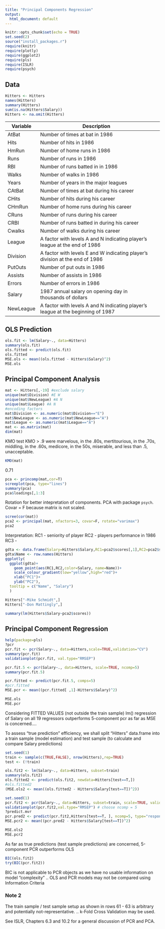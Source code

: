 ```yaml
---
title: "Principal Components Regression"
output:
  html_document: default
---
```


```r
knitr::opts_chunk$set(echo = TRUE)
set.seed(2)
source("install_packages.r")
require(knitr)
require(plotly)
require(ggplot2)
require(pls)
require(ISLR)
require(psych)
```

## Data

```r
Hitters <- Hitters
names(Hitters)
summary(Hitters)
sum(is.na(Hitters$Salary))
Hitters <- na.omit(Hitters)
```

| Variable   | Description                                                                         |   |
|------------|-------------------------------------------------------------------------------------|---|
| AtBat      |  Number of times at bat in 1986                                                     |   |
| Hits       |  Number of hits in 1986                                                             |   |
| HmRun      |  Number of home runs in 1986                                                        |   |
| Runs       |  Number of runs in 1986                                                             |   |
| RBI        |  Number of runs batted in in 1986                                                   |   |
| Walks      |  Number of walks in 1986                                                            |   |
| Years      |  Number of years in the major   leagues                                             |   |
| CAtBat     |  Number of times at bat during his   career                                         |   |
| CHits      |  Number of hits during his career                                                   |   |
| CHmRun     |  Number of home runs during his   career                                            |   |
| CRuns      |  Number of runs during his career                                                   |   |
| CRBI       |  Number of runs batted in during   his career                                       |   |
| Cwalks     |  Number of walks during his career                                                  |   |
| League     |  A factor with levels A and N   indicating player’s league at the end of 1986       |   |
| Division   |  A factor with levels E and W   indicating player’s division at the end of 1986     |   |
| PutOuts    |  Number of put outs in 1986                                                         |   |
| Assists    |  Number of assists in 1986                                                          |   |
| Errors     |  Number of errors in 1986                                                           |   |
| Salary     |  1987 annual salary on opening day   in thousands of dollars                        |   |
| NewLeague  |  A factor with levels A and N   indicating player’s league at the beginning of 1987 |   |


## OLS Prediction
```r
ols.fit <- lm(Salary~., data=Hitters)
summary(ols.fit)
ols.fitted <- predict(ols.fit)
ols.fitted
MSE.ols <- mean((ols.fitted - Hitters$Salary)^2)
MSE.ols
```

## Principal Component Analysis

```r
mat <- Hitters[,-19] #exclude salary
unique(mat$Division) #E W
unique(mat$NewLeague) #A N
unique(mat$League) #A N
#encoding factors 
mat$Division <- as.numeric(mat$Division=="E")
mat$NewLeague <- as.numeric(mat$NewLeague=="A")
mat$League <- as.numeric(mat$League=="A")
mat <- as.matrix(mat)
dim(mat)
```

KMO test
KMO > .9 were marvelous, in the .80s, mertitourious, in the .70s, middling, in the .60s, medicore, in the 50s, miserable, and less than .5, unacceptable.
```r
KMO(mat)
```
0.71 

```r
pca <- princomp(mat,cor=T)
screeplot(pca, type="lines")
summary(pca)
pca$loadings[,1:3]
```

Rotation for better intepretation of components. 
PCA with package `psych`.
Covar = F because matrix is not scaled. 

```r
scree(cor(mat))
pca2 <- principal(mat, nfactors=3, covar=F, rotate="varimax")
pca2
```

Interpretation:
RC1 - seniority of player
RC2 - players performance in 1986
RC3 - 


```r
gdta <- data.frame(Salary=Hitters$Salary,RC1=pca2$scores[,1],RC2=pca2$scores[,2])
gdta$Name <- row.names(Hitters)
ggplotly(
  ggplot(gdta)+
    geom_point(aes(RC1,RC2,color=Salary, name=Name))+
    scale_colour_gradient(low="yellow",high="red")+
    xlab("PC1")+
    ylab("PC2"),
  tooltip = c("Name", "Salary")
  )

```

```r
Hitters["-Mike Schmidt",]
Hitters["-Don Mattingly",]
```


```r
summary(lm(Hitters$Salary~pca2$scores))
```


## Principal Component Regression

```r
help(package=pls)
?pcr
pcr.fit <- pcr(Salary~., data=Hitters,scale=TRUE,validation="CV")
summary(pcr.fit)
validationplot(pcr.fit, val.type="RMSEP")
```

```r
pcr.fit.5 <- pcr(Salary~., data=Hitters, scale=TRUE, ncomp=5)
summary(pcr.fit.5)
```

```r
pcr.fitted <- predict(pcr.fit.5, comps=5)
#pcr.fitted
MSE.pcr <- mean((pcr.fitted[ ,1]-Hitters$Salary)^2)
```

```r
MSE.ols
MSE.pcr
```

Considering FITTED VALUES (not outside the train sample) lm() regression of Salary on all 19 regressors outperforms 5-component pcr  as far as MSE is concerned.... 


To assess "true prediction" efficiency, we shall split "Hitters" data.frame  into a train sample (model estimation)   and test sample (to calculate and compare Salary predictions)

```r
set.seed(1)
train <- sample(c(TRUE,FALSE), nrow(Hitters),rep=TRUE)
test <- (!train)
```

```r
ols.fit2 <- lm(Salary~., data=Hitters, subset=train)
summary(ols.fit2)
ols.fitted2 <- predict(ols.fit2, newdata=Hitters[test==T,])
#ols.fitted2
(MSE.ols2 <- mean((ols.fitted2 - Hitters$Salary[test==T])^2))
```


```r
set.seed(1)
pcr.fit2 <- pcr(Salary~., data=Hitters, subset=train, scale=TRUE, validation="CV")
validationplot(pcr.fit2,val.type="RMSEP") # choose ncomp = 5
?predict.mvr
pcr.pred2 <- predict(pcr.fit2,Hitters[test==T, ], ncomp=5, type="response")
MSE.pcr2 <- mean((pcr.pred2 - Hitters$Salary[test==T])^2)
```

```r
MSE.ols2
MSE.pcr2
```


As far as true predictions (test sample predictions) are concerned, 5-component PCR outperforms OLS

```r
BIC(ols.fit2)
try(BIC(pcr.fit2))
```


 BIC is not applicable to PCR objects as we have no usable information
 on model "complexity" .. OLS and PCR models may not be compared using Information Criteria

### Note 2
 The train sample / test sample setup as shown in rows 61 - 63
 is arbitrary and potentially not-representative.
 .. k-Fold Cross Validation may be used.


 See ISLR, Chapters 6.3 and 10.2 for a general discussion of PCR and PCA.
